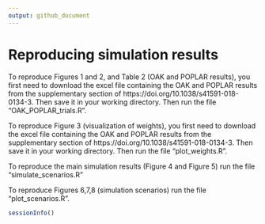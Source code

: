 ```yaml
---
output: github_document
---
```


# Reproducing simulation results

To reproduce Figures 1 and 2, and Table 2 (OAK and POPLAR results), you first need to download the excel file containing the OAK and POPLAR results from the supplementary section of https://doi.org/10.1038/s41591-018-0134-3. Then save it in your working directory. Then run the file "OAK_POPLAR_trials.R".



To reproduce Figure 3 (visualization of weights), you first need to download the excel file containing the OAK and POPLAR results from the supplementary section of https://doi.org/10.1038/s41591-018-0134-3. Then save it in your working directory. Then run the file "plot_weights.R".


To reproduce the main simulation results (Figure 4 and Figure 5) run the file "simulate_scenarios.R"


To reproduce Figures 6,7,8 (simulation scenarios) run the file "plot_scenarios.R".

```r
sessionInfo()
```


